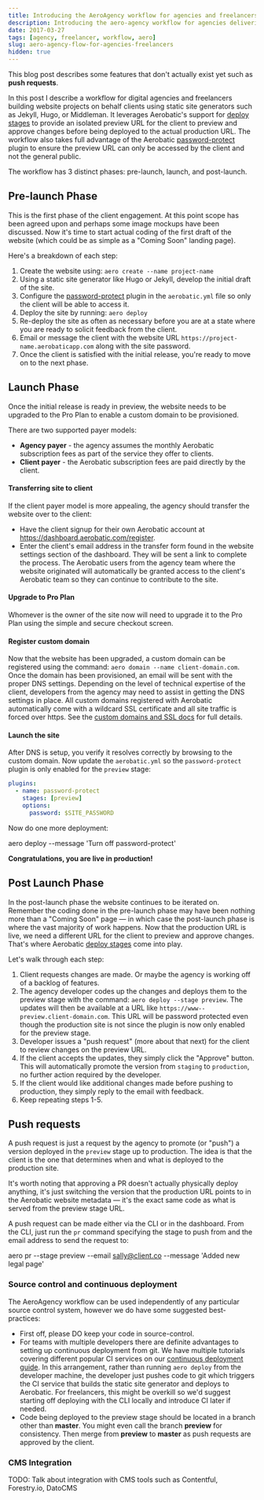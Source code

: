 ```yaml
---
title: Introducing the AeroAgency workflow for agencies and freelancers
description: Introducing the aero-agency workflow for agencies delivering website projects for clients
date: 2017-03-27
tags: [agency, freelancer, workflow, aero]
slug: aero-agency-flow-for-agencies-freelancers
hidden: true
---
```



<Alert type="warn">

This blog post describes some features that don't actually exist yet such as **push requests**.

</Alert>

In this post I describe a workflow for digital agencies and freelancers building website projects on behalf clients using static site generators such as Jekyll, Hugo, or Middleman. It leverages Aerobatic's support for [deploy stages](/docs/deployment/#deploy-stages) to provide an isolated preview URL for the client to preview and approve changes before being deployed to the actual production URL. The workflow also takes full advantage of the Aerobatic [password-protect](/docs/plugins/password-protect/) plugin to ensure the preview URL can only be accessed by the client and not the general public.

The workflow has 3 distinct phases: pre-launch, launch, and post-launch.

## Pre-launch Phase

This is the first phase of the client engagement. At this point scope has been agreed upon and perhaps some image mockups have been discussed. Now it's time to start actual coding of the first draft of the website (which could be as simple as a "Coming Soon" landing page).

<MdxImage
  border
  align="center"
  alt="Prelaunch flow"
  src="https://www.aerobatic.com/media/diagrams/aero-agency-flow-prelaunch.png"
/>

Here's a breakdown of each step:

1.  Create the website using: `aero create --name project-name`
2.  Using a static site generator like Hugo or Jekyll, develop the initial draft of the site.
3.  Configure the [password-protect](/docs/plugins/password-protect/) plugin in the `aerobatic.yml` file so only the client will be able to access it.
4.  Deploy the site by running: `aero deploy`
5.  Re-deploy the site as often as necessary before you are at a state where you are ready to solicit feedback from the client.
6.  Email or message the client with the website URL `https://project-name.aerobaticapp.com` along with the site password.
7.  Once the client is satisfied with the initial release, you're ready to move on to the next phase.

## Launch Phase

Once the initial release is ready in preview, the website needs to be upgraded to the Pro Plan to enable a custom domain to be provisioned.

<MdxImage
  alt="Launch phase"
  src="https://www.aerobatic.com/media/--1/diagrams/aero-agency-flow-launch.png"
  border
  align="center"
/>

There are two supported payer models:

- **Agency payer** - the agency assumes the monthly Aerobatic subscription fees as part of the service they offer to clients.
- **Client payer** - the Aerobatic subscription fees are paid directly by the client.

#### Transferring site to client

If the client payer model is more appealing, the agency should transfer the website over to the client:

- Have the client signup for their own Aerobatic account at https://dashboard.aerobatic.com/register.
- Enter the client's email address in the transfer form found in the website settings section of the dashboard. They will be sent a link to complete the process. The Aerobatic users from the agency team where the website originated will automatically be granted access to the client's Aerobatic team so they can continue to contribute to the site.

#### Upgrade to Pro Plan

Whomever is the owner of the site now will need to upgrade it to the Pro Plan using the simple and secure checkout screen.

#### Register custom domain

Now that the website has been upgraded, a custom domain can be registered using the command: `aero domain --name client-domain.com`. Once the domain has been provisioned, an email will be sent with the proper DNS settings. Depending on the level of technical expertise of the client, developers from the agency may need to assist in getting the DNS settings in place. All custom domains registered with Aerobatic automatically come with a wildcard SSL certificate and all site traffic is forced over https. See the [custom domains and SSL docs](/docs/custom-domains-ssl) for full details.

#### Launch the site

After DNS is setup, you verify it resolves correctly by browsing to the custom domain. Now update the `aerobatic.yml` so the `password-protect` plugin is only enabled for the `preview` stage:

```yaml
plugins:
  - name: password-protect
    stages: [preview]
    options:
      password: $SITE_PASSWORD
```

Now do one more deployment:

<Cli>aero deploy --message 'Turn off password-protect'</Cli>

**Congratulations, you are live in production!**

## Post Launch Phase

In the post-launch phase the website continues to be iterated on. Remember the coding done in the pre-launch phase may have been nothing more than a "Coming Soon" page &mdash; in which case the post-launch phase is where the vast majority of work happens. Now that the production URL is live, we need a different URL for the client to preview and approve changes. That's where Aerobatic [deploy stages](/docs/overview/deploy-stages/) come into play.

<MdxImage
  src="https://www.aerobatic.com/media/diagrams/--1/aero-agency-flow-postlaunch.png"
  alt="Post Launch phase"
/>

Let's walk through each step:

1.  Client requests changes are made. Or maybe the agency is working off of a backlog of features.
2.  The agency developer codes up the changes and deploys them to the preview stage with the command: `aero deploy --stage preview`. The updates will then be available at a URL like `https://www--preview.client-domain.com`. This URL will be password protected even though the production site is not since the plugin is now only enabled for the preview stage.
3.  Developer issues a "push request" (more about that next) for the client to review changes on the preview URL.
4.  If the client accepts the updates, they simply click the "Approve" button. This will automatically promote the version from `staging` to `production`, no further action required by the developer.
5.  If the client would like additional changes made before pushing to production, they simply reply to the email with feedback.
6.  Keep repeating steps 1-5.

## Push requests

A push request is just a request by the agency to promote (or "push") a version deployed in the `preview` stage up to production. The idea is that the client is the one that determines when and what is deployed to the production site.

<Alert type="tip">

It's worth noting that approving a PR doesn't actually physically deploy anything, it's just switching the version that the production URL points to in the Aerobatic website metadata &mdash; it's the exact same code as what is served from the preview stage URL.

</Alert>

A push request can be made either via the CLI or in the dashboard. From the CLI, just run the `pr` command specifying the stage to push from and the email address to send the request to:

<Cli>aero pr --stage preview --email sally@client.co --message 'Added new legal page'</Cli>

### Source control and continuous deployment

The AeroAgency workflow can be used independently of any particular source control system, however we do have some suggested best-practices:

- First off, please DO keep your code in source-control.
- For teams with multiple developers there are definite advantages to setting up continuous deployment from git. We have multiple tutorials covering different popular CI services on our [continuous deployment guide](/docs/deployment/#continuous-deployment). In this arrangement, rather than running `aero deploy` from the developer machine, the developer just pushes code to git which triggers the CI service that builds the static site generator and deploys to Aerobatic. For freelancers, this might be overkill so we'd suggest starting off deploying with the CLI locally and introduce CI later if needed.
- Code being deployed to the preview stage should be located in a branch other than **master**. You might even call the branch **preview** for consistency. Then merge from **preview** to **master** as push requests are approved by the client.

### CMS Integration

TODO: Talk about integration with CMS tools such as Contentful, Forestry.io, DatoCMS
